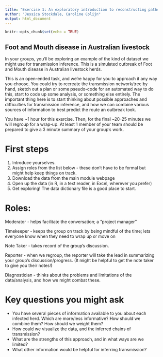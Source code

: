 ---
title: "Exercise 1: An exploratory introduction to reconstructing paths of transmission"
author: "Jessica Stockdale, Caroline Colijn"
output: html_document
---

```{r setup, include=FALSE}
knitr::opts_chunk$set(echo = TRUE)
```

## Foot and Mouth disease in Australian livestock

In your groups, you’ll be exploring an example of the kind of dataset we might use for transmission inference. This is a simulated outbreak of Foot and Mouth disease in Australian livestock herds.

This is an open-ended task, and we’re happy for you to approach it any way you choose. You could try to recreate the transmission network/tree by hand, sketch out a plan or some pseudo-code for an automated way to do this, start to code up some analysis, or something else entirely. The important thing here is to start thinking about possible approaches and difficulties for transmission inference, and how we can combine various sources of information to best predict the route an outbreak took.

You have ~1 hour for this exercise. Then, for the final ~20-25 minutes we will regroup for a wrap-up. At least 1 member of your team should be prepared to give a 3 minute summary of your group’s work.

# First steps
1. Introduce yourselves.
2. Assign roles from the list below - these don’t have to be formal but might help keep things on track.
3. Download the data from the main module webpage
4. Open up the data (in R, in a text reader, in Excel, wherever you prefer) 
5. Get exploring! The data dictionary file is a good place to start.

# Roles:
Moderator - helps facilitate the conversation; a “project manager” 

Timekeeper - keeps the group on track by being mindful of the time; lets everyone know when they need to wrap up or move on

Note Taker - takes record of the group’s discussion.

Reporter - when we regroup, the reporter will take the lead in summarizing your group’s discussion/progress. (It might be helpful to get the note taker to give you their notes!)

Diagnostician -  thinks about the problems and limitations of the data/analysis, and how we might combat these.

# Key questions you might ask
- You have several pieces of information available to you about each infected herd. Which are more/less informative? How should we combine them? How should we weight them?
- How could we visualize the data, and the inferred chains of transmission?
- What are the strengths of this approach, and in what ways are we limited?
- What other information would be helpful for inferring transmission? 
 
 
 
 
 
